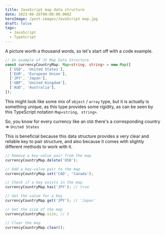```yaml
---
title: JavaScript map data structure
date: 2023-06-26T00:00:00.000Z
heroImage: /post-images/JavaScript map.jpg
draft: false
tags:
  - JavaScript
  - TypeScript
---
```


A picture worth a thousand words, so let's start off with a code example.

```typescript
// An example of JS Map Data Structure
const currencyCountryMap: Map<string, string> = new Map([
  ['USD', 'United States'],
  ['EUR', 'European Union'],
  ['JPY', 'Japan'],
  ['GBP', 'United Kingdom'],
  ['AUD', 'Australia'],
]);
```

This might look like some mix of `object` / `array` type, but it is actually is something unique, as this type provides some rigidity, as can be seen by this TypeScript notation `Map<string, string>`.

So, you know for every currency like an `USD` there's a corresponding country => `United States`

This is beneficial because this data structure provides a very clear and reliable key to pair structure, and also because it comes with slightly different methods to work with it.

```typescript
// Remove a key-value pair from the map
currencyCountryMap.delete('USD');

// Add a key-value pair to the map
currencyCountryMap.set('CAD', 'Canada');

// Check if a key exists in the map
currencyCountryMap.has('JPY'); // true

// Get the value for a key
currencyCountryMap.get('JPY'); // 'Japan'

// Get the size of the map
currencyCountryMap.size; // 5

// Clear the map
currencyCountryMap.clear();
```

